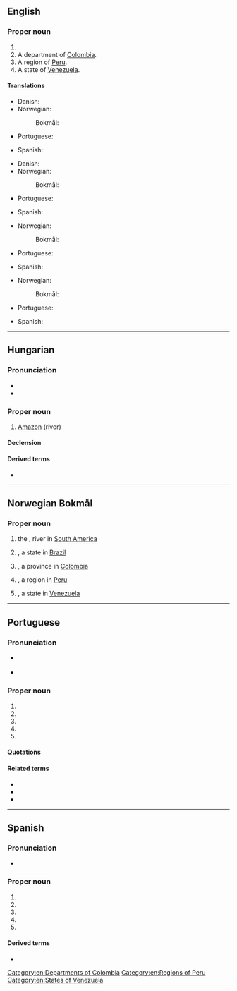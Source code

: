 {{also|amazonas}}
==English==
{{wikipedia}}

===Proper noun===
{{en-proper noun}}

# {{place:Brazil/state|en|capital=Manaus|region=North Region}}
# A department of [[Colombia]].
# A region of [[Peru]].
# A state of [[Venezuela]].

====Translations====
{{trans-top|state of Brazil}}
* Danish: {{t|da|Amazonas}}
* Norwegian:
*: Bokmål: {{t+|nb|Amazonas}}
* Portuguese: {{t+|pt|Amazonas}}
{{trans-mid}}
* Spanish: {{t+|es|Amazonas}}
{{trans-bottom}}

{{trans-top|department of Colombia}}
* Danish: {{t|da|Amazonas}}
* Norwegian:
*: Bokmål: {{t+|nb|Amazonas}}
* Portuguese: {{t+|pt|Amazonas}}
{{trans-mid}}
* Spanish: {{t+|es|Amazonas}}
{{trans-bottom}}

{{trans-top|region of Peru}}
* Norwegian:
*: Bokmål: {{t+|nb|Amazonas}}
* Portuguese: {{t+|pt|Amazonas}}
{{trans-mid}}
* Spanish: {{t+|es|Amazonas}}
{{trans-bottom}}

{{trans-top|state of Venezuela}}
* Norwegian:
*: Bokmål: {{t+|nb|Amazonas}}
* Portuguese: {{t+|pt|Amazonas}}
{{trans-mid}}
* Spanish: {{t+|es|Amazonas}}
{{trans-bottom}}

[[Category:en:Departments of Colombia]]
[[Category:en:Regions of Peru]]
[[Category:en:States of Venezuela]]

----

==Hungarian==
{{wikipedia|lang=hu}}

===Pronunciation===
* {{hu-IPA|amazonasz}}
* {{hyphenation|hu|Ama|zo|nas}}

===Proper noun===
{{head|hu|proper noun}}

# [[Amazon]] (river)

====Declension====
{{hu-infl-nom|Amazonaso|o|-|v=sz|n=sg}}{{hu-pos-otok|Amazonas||ai|n=sg}}

====Derived terms====
* {{l|hu|amazonasi}}

{{topics|hu|Rivers}}

----
==Norwegian Bokmål==
{{wp|lang=no|Amazonas (andre betydninger)|Amazonas}}

===Proper noun===
{{head|nb|proper noun}}

# the {{l|en|Amazon}}, river in [[South America]]
# {{l|en|Amazonas}}, a state in [[Brazil]]
# {{l|en|Amazonas}}, a province in [[Colombia]]
# {{l|en|Amazonas}}, a region in [[Peru]]
# {{l|en|Amazonas}}, a state in [[Venezuela]]
{{c|nb|Rivers|South America}}

----

==Portuguese==
{{wikipedia|lang=pt}}

===Pronunciation===
* {{a|Brazil}} {{IPA|pt|/ɐ.ma.ˈzo.nɐs/}}
* {{a|Portugal}} {{IPA|pt|/ɐ.mɐ.ˈzo.nɐʃ/}}

===Proper noun===
{{pt-proper noun|m}}

# {{place|pt|river|in northern|continent/South America|t1=Amazon}}
# {{place|pt|state|macroregion/North Region|c/Brazil|t1=Amazonas|capital=pt:Manaus}}
# {{place|pt|region|c/Peru|t1=Amazonas}}
# {{place|pt|department|c/Colombia|t1=Amazonas}}
# {{place|pt|state|c/Venezuela|t1=Amazonas}}

====Quotations====
{{seeCites|lang=pt}}

====Related terms====
* {{l|pt|amazona}}
* {{l|pt|amazonense}}
* {{l|pt|Amazônia}}

----

==Spanish==
{{wikipedia|lang=es}}

===Pronunciation===
* {{es-IPA}}

===Proper noun===
{{es-proper noun|m}}

# {{place|es|river|c/Brazil|t1=Amazon}}
# {{place:Brazil/state|es|capital=Manaus|region=North Region}}
# {{place|es|region|c/Peru|t1=Amazonas}}
# {{place|es|department|c/Colombia|t1=Amazonas}}
# {{place|es|state|c/Venezuela|t1=Amazonas}}

====Derived terms====
* {{l|es|amazonense}}